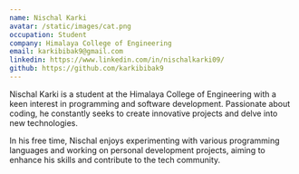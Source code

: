 ```yaml
---
name: Nischal Karki
avatar: /static/images/cat.png
occupation: Student
company: Himalaya College of Engineering
email: karkibibak9@gmail.com
linkedin: https://www.linkedin.com/in/nischalkarki09/
github: https://github.com/karkibibak9
---
```


Nischal Karki is a student at the Himalaya College of Engineering with a keen interest in programming and software development. Passionate about coding, he constantly seeks to create innovative projects and delve into new technologies.

In his free time, Nischal enjoys experimenting with various programming languages and working on personal development projects, aiming to enhance his skills and contribute to the tech community.
